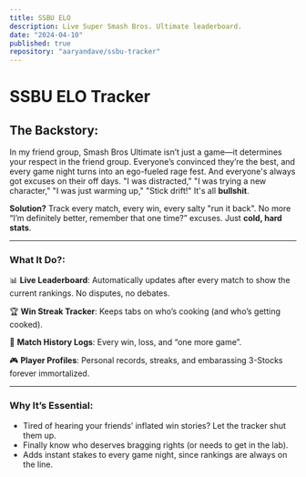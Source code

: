 ```yaml
---
title: SSBU ELO
description: Live Super Smash Bros. Ultimate leaderboard.
date: "2024-04-10"
published: true
repository: "aaryandave/ssbu-tracker"
---
```


# SSBU ELO Tracker

## The Backstory:  
In my friend group, Smash Bros Ultimate isn’t just a game—it determines your respect in the friend group. Everyone’s convinced they’re the best, and every game night turns into an ego-fueled rage fest. And everyone's always got excuses on their off days. "I was distracted," "I was trying a new character," "I was just warming up," "Stick drift!" It's all __bullshit__.

**Solution?** Track every match, every win, every salty "run it back". No more “I’m definitely better, remember that one time?” excuses. Just **cold, hard stats**.

---

### What It Do?:  
📊 **Live Leaderboard**: Automatically updates after every match to show the current rankings. No disputes, no debates.  

🏆 **Win Streak Tracker**: Keeps tabs on who’s cooking (and who’s getting cooked).  

🔄 **Match History Logs**: Every win, loss, and “one more game”.  

🎮 **Player Profiles**: Personal records, streaks, and embarassing 3-Stocks forever immortalized.

---

### Why It’s Essential:  
- Tired of hearing your friends’ inflated win stories? Let the tracker shut them up.  
- Finally know who deserves bragging rights (or needs to get in the lab).  
- Adds instant stakes to every game night, since rankings are always on the line.  